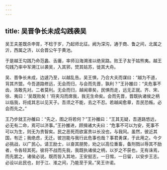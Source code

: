 ```yaml
---
---
---
```

title: 吴晋争长未成勾践袭吴
---


吴王夫差既杀申胥，不稔于岁，乃起师北征。阙为深沟，通于商、鲁之间，北属之沂，西属之济，以会晋公午于黄池。

于是越王勾践乃命范蠡、舌庸，率师沿海溯淮以绝吴路。败王子友于姑熊夷。越王勾践乃率中军溯江以袭吴，入其郛，焚其姑苏，徙其大舟。

吴、晋争长未成，边遽乃至，以越乱告。吴王惧，乃合大夫而谋曰：“越为不道，背其齐盟。今吾道路修远，无会而归，与会而先晋，孰利？”王孙雒曰：“夫危事不齿，洛敢先对。二者莫利。无会而归，越闻章矣，民惧而走，远无正就。齐、宋、徐、夷曰：‘吴既败矣！’将夹沟而席我，我无生命矣。会而先晋，晋既执诸侯之柄以临我，将成其志以见天子。吾须之不能，去之不忍。若越闻愈章，吾民恐叛。必会而先之。”

王乃步就王孙雒曰：“先之，图之将若何？”王孙雒曰：“王其无疑，吾道路悠远，必无有二命，焉可以济事。”王孙雒进，顾揖诸大夫曰：“危事不可以为安，死事不可以为生，则无为贵智矣。民之恶死而欲富贵以长没也，与我同。虽然，彼近其国，有迁；我绝虑，无迁。彼岂能与我行此危事也哉？事君勇谋，于此用之。今夕必挑战，以广民心。请王励士，以奋其朋势，劝之以高位重畜，备刑戮以辱其不励者，令各轻其死。彼将不战而先我，我既执诸侯之柄，以岁之不获也，无有诛焉，而先罢之，诸侯必说。既而皆入其地，王安挺志，一日惕，一日留，以安步王志。必设以此民也，封于江、淮之间，乃能至于吴。”吴王许诺。

